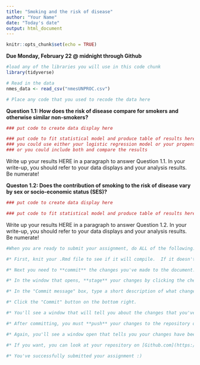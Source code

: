 ```yaml
---
title: "Smoking and the risk of disease"
author: "Your Name"
date: "Today's date"
output: html_document
---
```


```r
knitr::opts_chunk$set(echo = TRUE)
```

**Due Monday, February 22 @ midnight through Github**

```r
#load any of the libraries you will use in this code chunk
library(tidyverse)

```

```r
# Read in the data
nmes_data <- read_csv("nmesUNPROC.csv")
```

```r
# Place any code that you used to recode the data here

```

**Question 1.1: How does the risk of disease compare for smokers and otherwise similar non-smokers?**

```r
### put code to create data display here

```

```r
### put code to fit statistical model and produce table of results here
### you could use either your logistic regression model or your propensity scores model
### or you could include both and compare the results

```

Write up your results HERE in a paragraph to answer Question 1.1.  In your write-up, you should refer to your data displays and your analysis results.  Be numerate!

**Queston 1.2: Does the contribution of smoking to the risk of disease vary by sex or socio-economic status (SES)?**

```r
### put code to create data display here

```

```r
### put code to fit statistical model and produce table of results here

```

Write up your results HERE in a paragraph to answer Question 1.2.  In your write-up, you should refer to your data displays and your analysis results.  Be numerate!

```r
#When you are ready to submit your assignment, do ALL of the following:

#* First, knit your .Rmd file to see if it will compile.  If it doesn't knit, you can still follow the steps below to submit your assignment, but please try to resolve the knitting issues before you submit.  You can reach out to use at phbiostats@jhu.edu for help!

#* Next you need to **commit** the changes you've made to the document.  Click the colorful Git button at the top of the RStudio window and select "Commit" from the menu.

#* In the window that opens, **stage** your changes by clicking the check boxes next to the `Asst1-4.Rmd` file.

#* In the "Commit message" box, type a short description of what changes you've made, something like: `Completed assignment`

#* Click the "Commit" button on the bottom right.

#* You'll see a window that will tell you about the changes that you've made.  Click "Close" to close the window.  You've successfully committed! You can close this commit window now.

#* After committing, you must **push** your changes to the repository on Github.  Do this by clicking the colorful Git button again and select "Push Branch".  

#* Again, you'll see a window open that tells you your changes have been pushed!

#* If you want, you can look at your repository on [Github.com](https://github.com/) and should be able to see your changes there!  

#* You've successfully submitted your assignment :)
```

